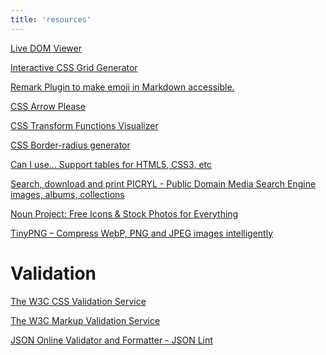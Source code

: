 ```yaml
---
title: 'resources'
---
```



<NoteLayout path={url}>

[Live DOM Viewer](https://software.hixie.ch/utilities/js/live-dom-viewer/)

[Interactive CSS Grid Generator](https://grid.layoutit.com/)

[Remark Plugin to make emoji in Markdown accessible.](https://github.com/florianeckerstorfer/remark-a11y-emoji)

[CSS Arrow Please](https://cssarrowplease.com/)

[CSS Transform Functions Visualizer](https://css-transform.moro.es/)

[CSS Border-radius generator](https://developer.mozilla.org/en-US/docs/Web/CSS/CSS_backgrounds_and_borders/Border-radius_generator)

[Can I use... Support tables for HTML5, CSS3, etc](https://caniuse.com/)

[Search, download and print PICRYL - Public Domain Media Search Engine images, albums, collections](https://picryl.com/)

[Noun Project: Free Icons & Stock Photos for Everything](https://thenounproject.com/)

[TinyPNG – Compress WebP, PNG and JPEG images intelligently](https://tinypng.com/)

# Validation
[The W3C CSS Validation Service](https://jigsaw.w3.org/css-validator/)

[The W3C Markup Validation Service](https://validator.w3.org/)

[JSON Online Validator and Formatter - JSON Lint](https://jsonlint.com/)

</NoteLayout>